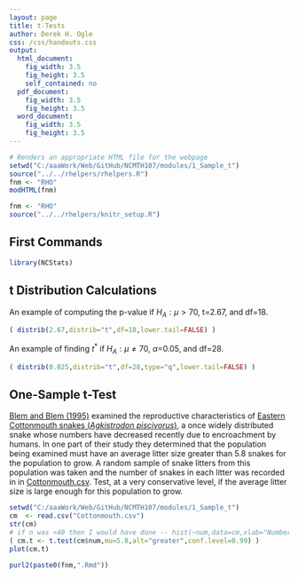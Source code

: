 ```yaml
---
layout: page
title: t-Tests
author: Derek H. Ogle
css: /css/handouts.css
output:
  html_document:
    fig_width: 3.5
    fig_height: 3.5
    self_contained: no
  pdf_document:
    fig_width: 3.5
    fig_height: 3.5
  word_document:
    fig_width: 3.5
    fig_height: 3.5
---
```


```r
# Renders an appropriate HTML file for the webpage
setwd("C:/aaaWork/Web/GitHub/NCMTH107/modules/1_Sample_t")
source("../../rhelpers/rhelpers.R")
fnm <- "RHO"
modHTML(fnm)
```

```r
fnm <- "RHO"
source("../../rhelpers/knitr_setup.R")
```

## First Commands
```r
library(NCStats)
```

## t Distribution Calculations
An example of computing the p-value if $H_{A}:\mu>70$, t=2.67, and df=18.
```r
( distrib(2.67,distrib="t",df=18,lower.tail=FALSE) )
```

An example of finding $t^{*}$ if $H_{A}:\mu\neq70$, $\alpha$=0.05, and df=28.
```r
( distrib(0.025,distrib="t",df=28,type="q",lower.tail=FALSE) )
```

## One-Sample t-Test
[Blem and Blem (1995)](http://www.jstor.org/stable/1564989?seq=1#page_scan_tab_contents) examined the reproductive characteristics of [Eastern Cottonmouth snakes (*Agkistrodon piscivorus*)](https://en.wikipedia.org/wiki/Agkistrodon_piscivorus), a once widely distributed snake whose numbers have decreased recently due to encroachment by humans.  In one part of their study they determined that the population being examined must have an average litter size greater than 5.8 snakes for the population to grow.  A random sample of snake litters from this population was taken and the number of snakes in each litter was recorded in in [Cottonmouth.csv](https://github.com/droglenc/NCData/raw/master/Cottonmouth.csv).  Test, at a very conservative level, if the average litter size is large enough for this population to grow.
```r
setwd("C:/aaaWork/Web/GitHub/NCMTH107/modules/1_Sample_t")
cm  <- read.csv("Cottonmouth.csv")
str(cm)
# if n was <40 then I would have done -- hist(~num,data=cm,xlab="Number in Litter")
( cm.t <- t.test(cm$num,mu=5.8,alt="greater",conf.level=0.99) )
plot(cm.t)
```

```r
purl2(paste0(fnm,".Rmd"))
```
